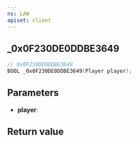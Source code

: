 ```yaml
---
ns: LAW
apiset: client
---
```

## _0x0F230DE0DDBE3649

```c
// 0x0F230DE0DDBE3649
BOOL _0x0F230DE0DDBE3649(Player player);
```


## Parameters
* **player**:

## Return value